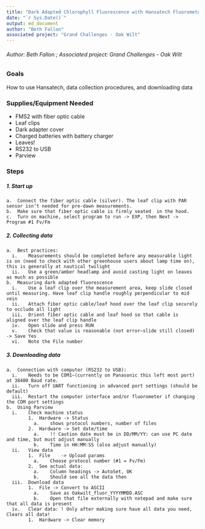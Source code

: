 ---
title: "Dark Adapted Chlorophyll Fluorescence with Hansatech Fluorometer"
date: "`r Sys.Date()`"
output: md_document
author: "Beth Fallon"
associated project: "Grand Challenges - Oak Wilt"
---

###### Author: Beth Fallon  ; Associated project: Grand Challenges - Oak Wilt  

### Goals

How to use Hansatech, data collection procedures, and downloading data

### Supplies/Equipment Needed

* FMS2 with fiber optic cable
* Leaf clips
* Dark adapter cover
* Charged batteries with battery charger
* Leaves!
* RS232 to USB
* Parview

### Steps

##### 1. Start up

    a.	Connect the fiber optic cable (silver). The leaf clip with PAR sensor isn’t needed for pre-dawn measurements.
    b.	Make sure that fiber optic cable is firmly seated  in the hood. 
    c.	Turn on machine, select program to run -> EXP, then Next -> Program #1 Fv/Fm

##### 2. Collecting data

    a.	Best practices:
      i.	Measurements should be completed before any measurable light is on (need to check with other greenhouse users about lamp time on), this is generally at nautical twilight
      ii.	Use a green/amber headlamp and avoid casting light on leaves as much as possible
    b.	Measuring dark adapted fluorescence
      i.	Use a leaf clip over the measurement area, keep slide closed until measuring. Have leaf clip handle roughly perpendicular to mid vein
      ii.	Attach fiber optic cable/leaf hood over the leaf clip securely to occlude all light
      iii.	Orient fiber optic cable and leaf hood so that cable is aligned over the leaf clip handle
      iv.	Open slide and press RUN
      v.	Check that value is reasonable (not error—slide still closed) -> Save Yes
      vi.	Note the File number

##### 3. Downloading data

    a.	Connection with computer (RS232 to USB): 
      i.	Needs to be COM1—(currently on Panasonic this left most port) at 38400 Baud rate. 
      ii.	Turn off UART functioning in advanced port settings (should be default)
      iii.	Restart the computer interface and/or fluorometer if changing the COM port settings
    b.	Using Parview
      i.	Check machine status
            1.	Hardware -> Status
              a.	shows protocol numbers, number of files
            2.	Hardware -> Set date/time
              a.	!! Caution date must be in DD/MM/YY: can use PC date and time, but must adjust manually
              b.	Time in HH:MM:SS (also adjust manually)
      ii.	View data
            1.	File    -> Upload params
              a.	Choose protocol number (#1 = Fv/Fm)
            2.	See actual data:
              a.	Column headings -> AutoSet, OK
              b.	Should see all the data then
      iii.	Download data
            1.	File -> Convert to ASCII
              a.	Save as Oakwilt_fluor_YYYYMMDD.ASC
              b.	Open that file externally with notepad and make sure that all data is present
      iv.	Clear data: ! Only after making sure have all data you need, Clears all data!
            1.	Hardware -> Clear memory